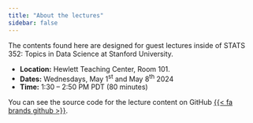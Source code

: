 ```yaml
---
title: "About the lectures"
sidebar: false
---
```


The contents found here are designed for guest lectures inside of STATS 352: Topics in Data Science at Stanford University. 

- **Location:** Hewlett Teaching Center, Room 101.
- **Dates:** Wednesdays, May 1^st^ and May 8^th^ 2024
- **Time:** 1:30 – 2:50 PM PDT (80 minutes)

You can see the source code for the lecture content on GitHub [{{< fa brands github >}}](https://github.com/coatless-talks/stats352-guest-lectures-on-dynamic-interactions-wasm).